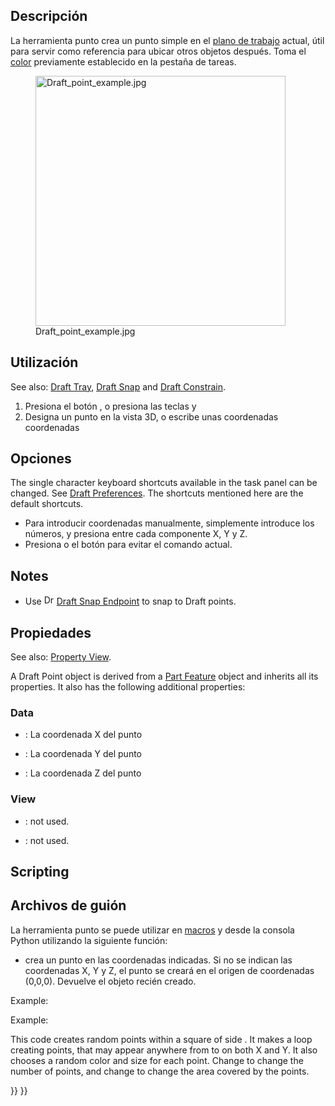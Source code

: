<languages/>

{{Docnav
|[[Draft_BezCurve|BezCurve]]
|[[Draft_Facebinder|Facebinder]]
|[[Draft_Workbench|Draft]]
|IconL=Draft_BezCurve.svg 
|IconR=Draft_Facebinder.svg 
|IconC=Workbench_Draft.svg
}}

<div class="mw-translate-fuzzy">
{{GuiCommand/es
|Name=Draft Point
|Name/es=Draft Point
|MenuLocation=Boceto → Punto
|Workbenches=[[Draft_Workbench/es|Boceto]], [[Arch_Workbench/es|Arquitectura]]
|Shortcut=P T
}}
</div>

<span id="Description"></span>
==Descripción==

<div class="mw-translate-fuzzy">
La herramienta punto crea un punto simple en el [[Draft SelectPlane/es|plano de trabajo]] actual, útil para servir como referencia para ubicar otros objetos después. Toma el [[Draft Linestyle/es|color]] previamente establecido en la pestaña de tareas.
</div>

[[Image:Draft_point_example.jpg|400px]]

<span id="Usage"></span>
<div class="mw-translate-fuzzy">
==Utilización==
</div>

See also: [[Draft_Tray|Draft Tray]], [[Draft_Snap|Draft Snap]] and [[Draft_Constrain|Draft Constrain]].

<div class="mw-translate-fuzzy">
# Presiona el botón {{KEY|[[Image:Draft Point.png|16px]] [[Draft Point/es|punto]]}}, o presiona las teclas {{KEY|P}} y {{KEY|T}}
# Designa un punto en la vista 3D, o escribe unas coordenadas coordenadas
</div>

<span id="Options"></span>
==Opciones==

The single character keyboard shortcuts available in the task panel can be changed. See [[Draft_Preferences|Draft Preferences]]. The shortcuts mentioned here are the default shortcuts.

<div class="mw-translate-fuzzy">
* Para introducir coordenadas manualmente, simplemente introduce los números, y presiona {{KEY|ENTER}} entre cada componente X, Y y Z.
* Presiona {{KEY|ESC}} o el botón {{KEY|'''Cancelar'''}} para evitar el comando actual.
</div>

==Notes==

* Use [[Image:Draft_Snap_Endpoint.svg|16px]] [[Draft_Snap_Endpoint|Draft Snap Endpoint]] to snap to Draft points.

<span id="Properties"></span>
==Propiedades==

See also: [[Property_View|Property View]].

A Draft Point object is derived from a [[Part_Feature|Part Feature]] object and inherits all its properties. It also has the following additional properties:

===Data===

{{TitleProperty|Draft}}

<div class="mw-translate-fuzzy">
* {{PropertyData|X}}: La coordenada X del punto
* {{PropertyData|Y}}: La coordenada Y del punto
* {{PropertyData|Z}}: La coordenada Z del punto
</div>

===View===

{{TitleProperty|Draft}}

* {{PropertyView|Pattern|Enumeration|Hidden}}: not used.
* {{PropertyView|Pattern Size|Float|Hidden}}: not used.

==Scripting==

<div class="mw-translate-fuzzy">
==Archivos de guión==
</div>

<div class="mw-translate-fuzzy">
La herramienta punto se puede utilizar en [[macros/es|macros]] y desde la consola Python utilizando la siguiente función:
</div>

{{Code|code=
point = make_point(X=0, Y=0, Z=0, color=None, name="Point", point_size=5)
point = make_point(point, Y=0, Z=0, color=None, name="Point", point_size=5)
}}

<div class="mw-translate-fuzzy">
* crea un punto en las coordenadas indicadas. Si no se indican las coordenadas X, Y y Z, el punto se creará en el origen de coordenadas (0,0,0). Devuelve el objeto recién creado.
</div>

Example:

{{Code|code=
import FreeCAD as App
import Draft

doc = App.newDocument()

point1 = Draft.make_point(1600, 1400, 0)

p2 = App.Vector(-3200, 1800, 0)
point2 = Draft.make_point(p2, color=(0.5, 0.3, 0.6), point_size=10)

doc.recompute()
}}

Example:

This code creates {{incode|N}} random points within a square of side {{incode|2L}}. It makes a loop creating {{incode|N}} points, that may appear anywhere from {{incode|-L}} to {{incode|+L}} on both X and Y. It also chooses a random color and size for each point. Change {{incode|N}} to change the number of points, and change {{incode|L}} to change the area covered by the points.

{{Code|code=
import random
import FreeCAD as App
import Draft

doc = App.newDocument()

L = 1000
centered = App.Placement(App.Vector(-L, -L, 0), App.Rotation())
rectangle = Draft.make_rectangle(2*L, 2*L, placement=centered)

N = 10
for i in range(N):
    x = 2*L*random.random() - L
    y = 2*L*random.random() - L
    z = 0
    r = random.random()
    g = random.random()
    b = random.random()
    size = 15*random.random() + 5
    Draft.make_point(x, y, z, color=(r, g, b), point_size=size)

doc.recompute()
}}


{{Docnav
|[[Draft_BezCurve|BezCurve]]
|[[Draft_Facebinder|Facebinder]]
|[[Draft_Workbench|Draft]]
|IconL=Draft_BezCurve.svg 
|IconR=Draft_Facebinder.svg 
|IconC=Workbench_Draft.svg
}}

{{Draft Tools navi{{#translation:}}}}
{{Userdocnavi{{#translation:}}}}